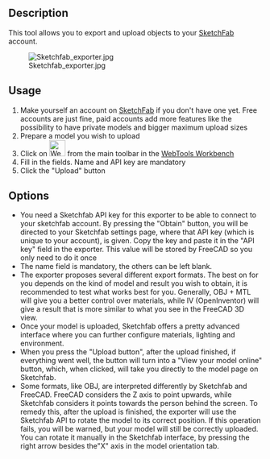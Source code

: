<languages/>
<translate>

<!--T:1-->
{{GuiCommand
|Name=WebTools Sketchfab
|MenuLocation=Web Tools → Sketchfab
|Workbenches=[[WebTools Workbench|WebTools]]
}}

==Description== <!--T:2-->
This tool allows you to export and upload objects to your [http://www.sketchfab.com SketchFab] account. {{Version|0.17}}

<!--T:3-->
[[Image:Sketchfab exporter.jpg]]

==Usage== <!--T:4-->

<!--T:7-->
# Make yourself an account on [http://www.sketchfab.com SketchFab] if you don't have one yet. Free accounts are just fine, paid accounts add more features like the possibility to have private models and bigger maximum upload sizes
# Prepare a model you wish to upload
# Click on [[Image:WebTools_Sketchfab.svg|32px]] from the main toolbar in the [[WebTools Workbench]]
# Fill in the fields. Name and API key are mandatory
# Click the "Upload" button

==Options== <!--T:5-->

<!--T:6-->
* You need a Sketchfab API key for this exporter to be able to connect to your sketchfab account. By pressing the "Obtain" button, you will be directed to your Sketchfab settings page, where that API key (which is unique to your account), is given. Copy the key and paste it in the "API key" field in the exporter. This value will be stored by FreeCAD so you only need to do it once
* The name field is mandatory, the others can be left blank.
* The exporter proposes several different export formats. The best on for you depends on the kind of model and result you wish to obtain, it is recommended to test what works best for you. Generally, OBJ + MTL will give you a better control over materials, while IV (OpenInventor) will give a result that is more similar to what you see in the FreeCAD 3D view.
* Once your model is uploaded, Sketchfab offers a pretty advanced interface where you can further configure materials, lighting and environment.
* When you press the "Upload button", after the upload finished, if everything went well, the button will turn into a "View your model online" button, which, when clicked, will take you directly to the model page on Sketchfab.
* Some formats, like OBJ, are interpreted differently by Sketchfab and FreeCAD. FreeCAD considers the Z axis to point upwards, while Sketchfab considers it points towards the person behind the screen. To remedy this, after the upload is finished, the exporter will use the Sketchfab API to rotate the model to its correct position. If this operation fails, you will be warned, but your model will still be correctly uploaded. You can rotate it manually in the Sketchfab interface, by pressing the right arrow besides the"X" axis in the model orientation tab.

</translate>